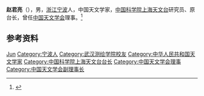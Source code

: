 '''赵君亮'''（{{bd|1942年|}}），男，[[浙江|浙江]][[宁波|宁波]]人，中国天文学家，[[中国科学院上海天文台|中国科学院上海天文台]]研究员、原台长，曾任[[中国天文学会|中国天文学会]]理事。<ref>{{Cite book|title=中华当代文化名人大辞典|author=张品兴, 殷登祥, 陈有进等主编|publisher=中国广播电视出版社|year=1992|isbn=9787504315137|location=北京|pages=}}</ref>

== 参考资料 ==
{{reflist}}

{{中国人物小作品}}
{{Navboxes
| title  = 赵君亮在[[中国天文学会|中国天文学会]]的职务
| list1  =
{{中国天文学会第六届理事会}}
{{中国天文学会第七届理事会}}
{{中国天文学会第九届理事会}}
}}

{{Authority control}}
{{DEFAULTSORT:Zhao赵}}
[[Category:赵姓|Jun]]
[[Category:宁波人|Category:宁波人]]
[[Category:武汉测绘学院校友|Category:武汉测绘学院校友]]
[[Category:中华人民共和国天文学家|Category:中华人民共和国天文学家]]
[[Category:中国科学院上海天文台台长|Category:中国科学院上海天文台台长]]
[[Category:中国天文学会理事|Category:中国天文学会理事]]
[[Category:中国天文学会副理事长|Category:中国天文学会副理事长]]